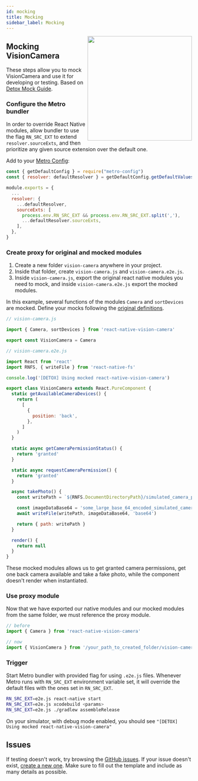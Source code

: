```yaml
---
id: mocking
title: Mocking
sidebar_label: Mocking
---
```



<div>
  <img align="right" width="283" src={useBaseUrl("img/11_back.png")} />
</div>

## Mocking VisionCamera

These steps allow you to mock VisionCamera and use it for developing or testing. Based on
[Detox Mock Guide](https://github.com/wix/Detox/blob/master/docs/Guide.Mocking.md).

### Configure the Metro bundler

In order to override React Native modules, allow bundler to use the flag `RN_SRC_EXT` to extend
`resolver.sourceExts`, and then prioritize any given source extension over the default one.

Add to your [Metro Config](https://facebook.github.io/metro/docs/configuration/):
```js
const { getDefaultConfig } = require("metro-config")
const { resolver: defaultResolver } = getDefaultConfig.getDefaultValues()

module.exports = {
  ...
  resolver: {
    ...defaultResolver,
    sourceExts: [
      process.env.RN_SRC_EXT && process.env.RN_SRC_EXT.split(','),
      ...defaultResolver.sourceExts,
    ],
  },
}
```

### Create proxy for original and mocked modules

1. Create a new folder `vision-camera` anywhere in your project.
2. Inside that folder, create `vision-camera.js` and `vision-camera.e2e.js`.
3. Inside `vision-camera.js`, export the original react native modules you need to mock, and
inside `vision-camera.e2e.js` export the mocked modules.

In this example, several functions of the modules `Camera` and `sortDevices` are mocked.
Define your mocks following the [original definitions](https://github.com/mrousavy/react-native-vision-camera/tree/main/package/src).

```js
// vision-camera.js

import { Camera, sortDevices } from 'react-native-vision-camera'

export const VisionCamera = Camera
```

```js
// vision-camera.e2e.js

import React from 'react'
import RNFS, { writeFile } from 'react-native-fs'

console.log('[DETOX] Using mocked react-native-vision-camera')

export class VisionCamera extends React.PureComponent {
  static getAvailableCameraDevices() {
    return (
      [
        {
          position: 'back',
        },
      ]
    )
  }

  static async getCameraPermissionStatus() {
    return 'granted'
  }

  static async requestCameraPermission() {
    return 'granted'
  }

  async takePhoto() {
    const writePath = `${RNFS.DocumentDirectoryPath}/simulated_camera_photo.png`

    const imageDataBase64 = 'some_large_base_64_encoded_simulated_camera_photo'
    await writeFile(writePath, imageDataBase64, 'base64')

    return { path: writePath }
  }

  render() {
    return null
  }
}
```

These mocked modules allows us to get granted camera permissions, get one back camera
available and take a fake photo, while the component doesn't render when instantiated.

### Use proxy module

Now that we have exported our native modules and our mocked modules from the same folder,
we must reference the proxy module.

```ts
// before
import { Camera } from 'react-native-vision-camera'

// now
import { VisionCamera } from '/your_path_to_created_folder/vision-camera/vision-camera'
```

### Trigger

Start Metro bundler with provided flag for using `.e2e.js` files.
Whenever Metro runs with `RN_SRC_EXT` environment variable set, it will override the default files with the ones set in `RN_SRC_EXT`.

```sh
RN_SRC_EXT=e2e.js react-native start
RN_SRC_EXT=e2e.js xcodebuild <params>
RN_SRC_EXT=e2e.js ./gradlew assembleRelease
```

On your simulator, with debug mode enabled, you should see
`"[DETOX] Using mocked react-native-vision-camera"`


## Issues

If testing doesn't work, try browsing the [GitHub issues](https://github.com/mrousavy/react-native-vision-camera/issues?q=is%3Aissue). If your issue doesn't exist, [create a new one](https://github.com/mrousavy/react-native-vision-camera/issues/new/choose). Make sure to fill out the template and include as many details as possible.
